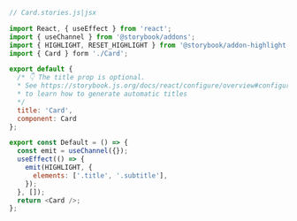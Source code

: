 ```js
// Card.stories.js|jsx

import React, { useEffect } from 'react';
import { useChannel } from '@storybook/addons';
import { HIGHLIGHT, RESET_HIGHLIGHT } from '@storybook/addon-highlight';
import { Card } form './Card';

export default {
  /* 👇 The title prop is optional.
  * See https://storybook.js.org/docs/react/configure/overview#configure-story-loading
  * to learn how to generate automatic titles
  */
  title: 'Card',
  component: Card
};

export const Default = () => {
  const emit = useChannel({});
  useEffect(() => {
    emit(HIGHLIGHT, {
      elements: ['.title', '.subtitle'],
    });
  }, []);
  return <Card />;
};
```
